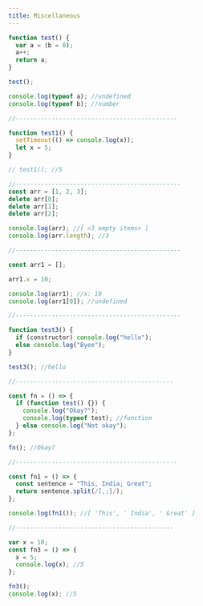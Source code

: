 ```yaml
---
title: Miscellaneous
---
```


```JavaScript
function test() {
  var a = (b = 0);
  a++;
  return a;
}

test();

console.log(typeof a); //undefined
console.log(typeof b); //number

//---------------------------------------------

function test1() {
  setTimeout(() => console.log(x));
  let x = 5;
}

// test1(); //5

//----------------------------------------------
const arr = [1, 2, 3];
delete arr[0];
delete arr[1];
delete arr[2];

console.log(arr); //[ <3 empty items> ]
console.log(arr.length); //3

//----------------------------------------------

const arr1 = [];

arr1.x = 10;

console.log(arr1); //x: 10
console.log(arr1[0]); //undefined

//----------------------------------------------

function test3() {
  if (constructor) console.log("hello");
  else console.log("Byee");
}

test3(); //hello

//--------------------------------------------

const fn = () => {
  if (function test() {}) {
    console.log("Okay?");
    console.log(typeof test); //function
  } else console.log("Not okay");
};

fn(); //Okay?

//---------------------------------------------

const fn1 = () => {
  const sentence = "This, India; Great";
  return sentence.split(/[,;]/);
};

console.log(fn1()); //[ 'This', ' India', ' Great' ]

//--------------------------------------------

var x = 10;
const fn3 = () => {
  x = 5;
  console.log(x); //5
};

fn3();
console.log(x); //5

```